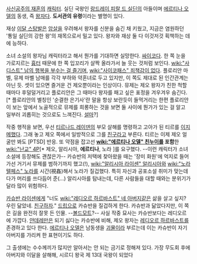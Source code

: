 [[사신공주의 재혼]]의 [[캐릭터]]. 실딘 국왕인 [[랑드레이 피랄 드 실딘]]의 아들이며 [[에르티나 오델]]의 동생, 즉 [[왕자]]다. '''도서관의 유령'''이라는 별명이 있다.

재상 [[이달 스탕발]]은 [[암살]]을 우려해서 왕자를 신분을 숨긴 채 키웠고, 지금은 염원하던 '통일 실딘의 강한 왕'의 재목으로서 밀고 있다. 왕자와 재상 둘 다 이것저것 획책하는 데에 능하다.

소녀 소설의 왕자님 캐릭터라고 해서 뭔가를 기대하면 실망한다. [[싸이코]]다. 한 쪽 눈을 가로지르는 [[흉터]] 때문에 한 쪽 입꼬리가 살짝 올라가서 늘 웃는 것처럼 보인다. [[wiki:"사디스트" 남의 행복을 부수는 걸 즐기며]], [[wiki:"사이코패스" 죄책감이 없다]]. 플로리안 마벨, 뮤제 마벨 남매를 각각 부하와 약혼녀로 두고 있지만, 이 쪽도 제대로 된 인간관계는 아닌 듯. 셋이 있으면 즐거운 건 제오뿐이라는 인상이다. 뮤제는 제오 왕자가 친한 척할 때마다 후덜덜거리고 플로리안은 그 때마다 왕자를 패고 싶은 표정을 겨우겨우 숨긴다.[* 플로리안의 별칭인 '순결한 은기사'란 말을 항상 보란듯이 들먹거리는 한편 플로리안이 보는 앞에서 노골적으로 뮤제를 희롱하는 것을 보면 둘 사이에 뭔가가 있는 걸 알고 일부러 괴롭히는 것으로도 느껴진다. [[근친상간|설마]]?] 

작중 행적을 보면, 우선 [[티르나드 레이덴]]의 부모 살해를 명령하고 고아가 된 티르를 [[이지메]]했다. 그래 놓고 제오 쪽에서 일방적으로 그를 [[친구]]라고 부른다. 티르는 이제 제오 얼굴만 봐도 [PTSD] 반응. 또 약점을 잡고선 '''[[wiki:"에르티나 오델" 친누이]]를 포함'''한 [[wiki:"난교" 4P]][* 제오, 알리시아, '''에르티나''', 노라 ]를 요구했다. --이런 캐릭터가 소녀소설에 등장해도 괜찮은가-- 카슈반의 저택에 찾아왔을 때는 '장미 화원'에 억지로 들어가선 거기서 뮤제를 범하기까지 했고(!), [[wiki:"알리시아 라이센" 알리시아]]와 [[wiki:"노라 텔페스" 노라]]를 시간(視姦)해서 노라가 질겁했다. 특히 자신과 공포소설 취미가 맞는데다가 머리를 쓰다듬어 준(…) 알리시아를 탐내는데, 다른 사람들을 대할 때와는 분위기가 달라 많이 위험하다.

[[카슈반 라이센]]에게 "너도 [[wiki:"레디오르 하르바스트" 네 아버지]]같은 삶을 살고 싶지? 우린 닮았네. [[친구]]하자." [[드립]]으로 카슈반을 질겁하게 한다. 카슈반과 닮았다지만, 이 쪽은 길을 완전히 잘못 든 인물. --[[볼드모트]]?-- 사실 작중 묘사는 카슈반보다는 레디오르에 가깝다. [[얀데레]]만은 되기 싫다는 카슈반에 비해, 제오 왕자는 [[레디오르 하르바스트]]를 존경하고 있다 한다. [[에르티나 오델]]은 남동생을 [[괴물]]이라 부르는데 이는 카슈반이 자기 아버지를 가리켜 한 표현이기도 하다.

그 출생에는 수수께끼가 많지만 알아서는 안 되는 금기로 정해져 있다. 가장 무도회 후에 아버지와 이달을 살해해, 시르디 왕국 제 13대 국왕이 되었다
